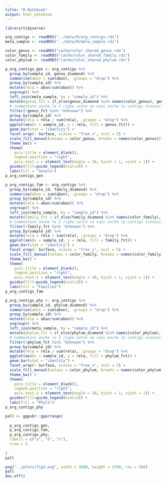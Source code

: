```yaml
---
title: "R Notebook"
output: html_notebook
---
```


```r
library(tidyverse)
```

```r
arg_contigs <- readRDS("../data/R/arg_contigs.rds")
meta_sample <- readRDS("../data/R/meta_sample.rds")

color_genus <- readRDS("cache/color_shared_genus.rds")
color_family <- readRDS("cache/color_shared_family.rds")
color_phylum <- readRDS("cache/color_shared_phylum.rds")
```

```r
p_arg_contigs_gen <- arg_contigs %>%
  group_by(sample_id, genus_diamond) %>%
  summarise(abun = sum(abun), .groups = "drop") %>%
  group_by(sample_id) %>%
  mutate(rela = abun/sum(abun)) %>%
  ungroup() %>%
  left_join(meta_sample, by = "sample_id") %>%
  mutate(genus_fct = if_else(genus_diamond %in% names(color_genus), genus_diamond, "Others")) %>%
  # Commentare anche le 3 righe sotto se vuoi anche le contigs sconosciute
  filter(!genus_fct %in% "Unknown") %>%
  group_by(sample_id) %>%
  mutate(rela = rela / sum(rela), .groups = "drop") %>%
  ggplot(aes(x = sample_id, y = rela, fill = genus_fct)) +
  geom_bar(stat = "identity") +
  facet_wrap(~ Surface, scales = "free_x", ncol = 5) +
  scale_fill_manual(values = color_genus, breaks = names(color_genus)) +
  theme_bw() +
  theme(
    axis.title = element_blank(),
    legend.position = "right",
    axis.text.x = element_text(angle = 30, hjust = 1, vjust = 1)) +
  guides(fill=guide_legend(ncol=2)) +
  labs(fill = "Genera")
p_arg_contigs_gen
```

```r
p_arg_contigs_fam <- arg_contigs %>%
  group_by(sample_id, family_diamond) %>%
  summarise(abun = sum(abun), .groups = "drop") %>%
  group_by(sample_id) %>%
  mutate(rela = abun/sum(abun)) %>%
  ungroup() %>%
  left_join(meta_sample, by = "sample_id") %>%
  mutate(family_fct = if_else(family_diamond %in% names(color_family), family_diamond, "Others")) %>%
  # Commentare anche le 3 righe sotto se vuoi anche le contigs sconosciute
  filter(!family_fct %in% "Unknown") %>%
  group_by(sample_id) %>%
  mutate(rela = rela / sum(rela), .groups = "drop") %>%
  ggplot(aes(x = sample_id, y = rela, fill = family_fct)) +
  geom_bar(stat = "identity") +
  facet_wrap(~ Surface, scales = "free_x", ncol = 5) +
  scale_fill_manual(values = color_family, breaks = names(color_family)) +
  theme_bw() +
  theme(
    axis.title = element_blank(),
    legend.position = "right",
    axis.text.x = element_text(angle = 30, hjust = 1, vjust = 1)) +
  guides(fill=guide_legend(ncol=2)) +
  labs(fill = "Families")
p_arg_contigs_fam
```

```r
p_arg_contigs_phy <- arg_contigs %>%
  group_by(sample_id, phylum_diamond) %>%
  summarise(abun = sum(abun), .groups = "drop") %>%
  group_by(sample_id) %>%
  mutate(rela = abun/sum(abun)) %>%
  ungroup() %>%
  left_join(meta_sample, by = "sample_id") %>%
  mutate(phylum_fct = if_else(phylum_diamond %in% names(color_phylum), phylum_diamond, "Others")) %>%
  # Commentare anche le 3 righe sotto se vuoi anche le contigs sconosciute
  filter(!phylum_fct %in% "Unknown") %>%
  group_by(sample_id) %>%
  mutate(rela = rela / sum(rela), .groups = "drop") %>%
  ggplot(aes(x = sample_id, y = rela, fill = phylum_fct)) +
  geom_bar(stat = "identity") +
  facet_wrap(~ Surface, scales = "free_x", ncol = 5) +
  scale_fill_manual(values = color_phylum, breaks = names(color_phylum)) +
  theme_bw() +
  theme(
    axis.title = element_blank(),
    legend.position = "right",
    axis.text.x = element_text(angle = 30, hjust = 1, vjust = 1)) +
  guides(fill=guide_legend(ncol=2)) +
  labs(fill = "Phyla")
p_arg_contigs_phy
```

```r
pall <- ggpubr::ggarrange(
  
  p_arg_contigs_gen,
  p_arg_contigs_fam,
  p_arg_contigs_phy,
  labels = c("a", "b", "c"),
  nrow = 3
  
)
pall
```

```r
png("../plots/fig3.png", width = 3600, height = 2700, res = 300)
pall
dev.off()
```

